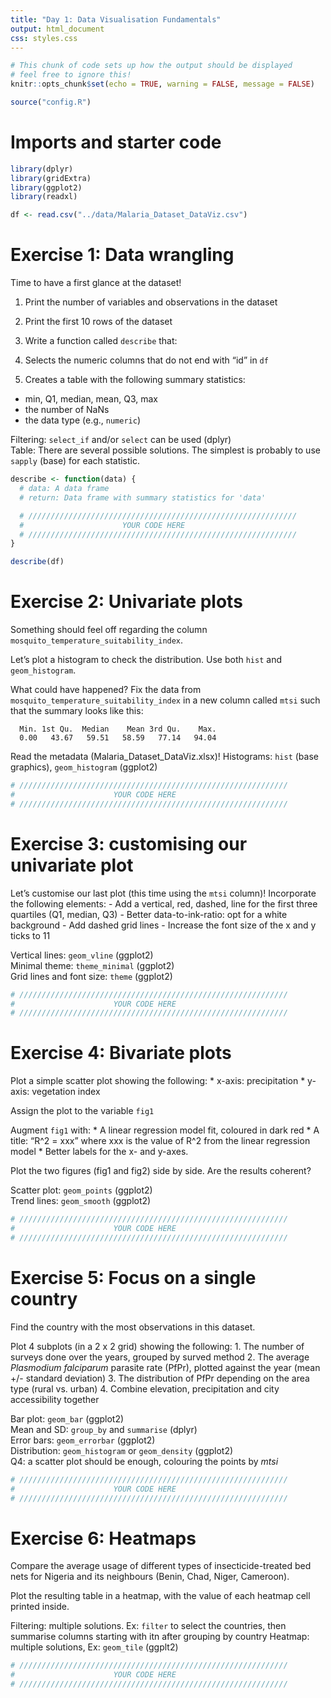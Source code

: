 ```yaml
---
title: "Day 1: Data Visualisation Fundamentals"
output: html_document
css: styles.css
---
```


```r
# This chunk of code sets up how the output should be displayed
# feel free to ignore this!
knitr::opts_chunk$set(echo = TRUE, warning = FALSE, message = FALSE)

source("config.R")
```

# Imports and starter code

```r
library(dplyr)
library(gridExtra)
library(ggplot2)
library(readxl)

df <- read.csv("../data/Malaria_Dataset_DataViz.csv")
```

# Exercise 1: Data wrangling

Time to have a first glance at the dataset!

1. Print the number of variables and observations in the dataset

2. Print the first 10 rows of the dataset

3. Write a function called ```describe``` that:
 1. Selects the numeric columns that do not end with "id" in ```df```
 2. Creates a table with the following summary statistics:
  * min, Q1, median, mean, Q3, max
  * the number of NaNs
  * the data type (e.g., ```numeric```)

<p class="hint">
  Filtering: ```select_if``` and/or ```select``` can be used (dplyr) <br>
  Table: There are several possible solutions. The simplest is probably to use ```sapply``` (base) for each statistic.
</p>

```r
describe <- function(data) {
  # data: A data frame
  # return: Data frame with summary statistics for 'data'

  # ////////////////////////////////////////////////////////////
  #                      YOUR CODE HERE
  # ////////////////////////////////////////////////////////////
}

describe(df)
```

# Exercise 2: Univariate plots

Something should feel off regarding the column ```mosquito_temperature_suitability_index```.

Let's plot a histogram to check the distribution. Use both ```hist``` and ```geom_histogram```.

What could have happened? Fix the data from ```mosquito_temperature_suitability_index``` in a new column called ```mtsi``` such that the summary looks like this:

```
  Min. 1st Qu.  Median    Mean 3rd Qu.    Max.
  0.00   43.67   59.51   58.59   77.14   94.04
```

<p class="hint">
  Read the metadata (Malaria_Dataset_DataViz.xlsx)!
  Histograms: ```hist``` (base graphics), ```geom_histogram``` (ggplot2)
</p>

```r
# ////////////////////////////////////////////////////////////
#                      YOUR CODE HERE
# ////////////////////////////////////////////////////////////
```

# Exercise 3: customising our univariate plot

Let's customise our last plot (this time using the ```mtsi``` column)!
Incorporate the following elements:
  - Add a vertical, red, dashed, line for the first three quartiles (Q1, median, Q3)
  - Better data-to-ink-ratio: opt for a white background
  - Add dashed grid lines
  - Increase the font size of the x and y ticks to 11

<p class="hint">
  Vertical lines: ```geom_vline``` (ggplot2) <br>
  Minimal theme: ```theme_minimal``` (ggplot2) <br>
  Grid lines and font size: ```theme``` (ggplot2) <br>
</p>

```r
# ////////////////////////////////////////////////////////////
#                      YOUR CODE HERE
# ////////////////////////////////////////////////////////////
```

# Exercise 4: Bivariate plots

Plot a simple scatter plot showing the following:
* x-axis: precipitation
* y-axis: vegetation index

Assign the plot to the variable ```fig1```

Augment ```fig1``` with:
* A linear regression model fit, coloured in dark red
* A title: "R^2 = xxx" where xxx is the value of R^2 from the linear regression model
* Better labels for the x- and y-axes.

Plot the two figures (fig1 and fig2) side by side. Are the results coherent?

<p class="hint">
Scatter plot: ```geom_points``` (ggplot2) <br>
Trend lines: ```geom_smooth``` (ggplot2)
</p>

```r
# ////////////////////////////////////////////////////////////
#                      YOUR CODE HERE
# ////////////////////////////////////////////////////////////
```

# Exercise 5: Focus on a single country

Find the country with the most observations in this dataset.

Plot 4 subplots (in a 2 x 2 grid) showing the following:
1. The number of surveys done over the years, grouped by surved method
2. The average *Plasmodium falciparum* parasite rate (PfPr), plotted against the year (mean +/- standard deviation)
3. The distribution of PfPr depending on the area type (rural vs. urban)
4. Combine elevation, precipitation and city accessibility together

<p class="hint">
Bar plot: ```geom_bar``` (ggplot2) <br>
Mean and SD: ```group_by``` and ```summarise``` (dplyr) <br>
Error bars: ```geom_errorbar``` (ggplot2) <br>
Distribution: ```geom_histogram``` or ```geom_density``` (ggplot2) <br>
Q4: a scatter plot should be enough, colouring the points by *mtsi*
</p>

```r
# ////////////////////////////////////////////////////////////
#                      YOUR CODE HERE
# ////////////////////////////////////////////////////////////
```

# Exercise 6: Heatmaps

Compare the average usage of different types of insecticide-treated bed nets for Nigeria and its neighbours (Benin, Chad, Niger, Cameroon).

Plot the resulting table in a heatmap, with the value of each heatmap cell printed inside.

<p class="hint">
Filtering: multiple solutions. Ex: ```filter``` to select the countries, then summarise columns starting with itn after grouping by country
Heatmap: multiple solutions, Ex: ```geom_tile``` (ggplt2) <br>
</p>

```r
# ////////////////////////////////////////////////////////////
#                      YOUR CODE HERE
# ////////////////////////////////////////////////////////////
```